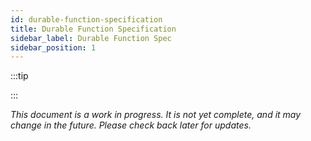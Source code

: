 ```yaml
---
id: durable-function-specification
title: Durable Function Specification
sidebar_label: Durable Function Spec
sidebar_position: 1
---
```



:::tip

:::

_This document is a work in progress.
It is not yet complete, and it may change in the future.
Please check back later for updates._
